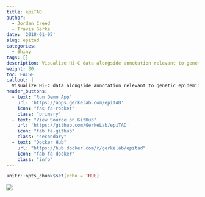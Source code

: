 ```yaml
---
title: epiTAD
author:
  - Jordan Creed
  - Travis Gerke
date: '2018-01-05'
slug: epitad
categories:
  - Shiny
tags: []
description: Visualize Hi-C data alongside annotation relevant to genetic epidemiology studies
weight: 30
toc: FALSE
callout: |
  Visualize Hi-C data alongside annotation relevant to genetic epidemiology studies
header_buttons:
  - text: "Run Demo App"
    url: 'https://apps.gerkelab.com/epiTAD'
    icon: "fas fa-rocket"
    class: "primary"
  - text: "View Source on GitHub"
    url: 'https://github.com/GerkeLab/epiTAD'
    icon: "fab fa-github"
    class: "secondary"
  - text: "Docker Hub"
    url: "https://hub.docker.com/r/gerkelab/epitad"
    icon: "fab fa-docker"
    class: "info"
---
```


```r
knitr::opts_chunk$set(echo = TRUE)
```

<!-- Project Description or README Goes Here -->

![](https://raw.githubusercontent.com/tgerke/epiTAD/master/figures/figure1topo.png)